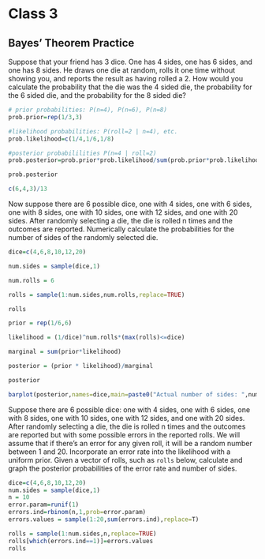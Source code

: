 # Class 3

## Bayes' Theorem Practice

:::{.example #dice-1 name="single roll" .lizi}
Suppose that your friend has 3 dice. One has 4 sides, one has 6 sides, and one has 8 sides. He draws one die at random, rolls it one time without showing you, and reports the result as having rolled a 2. How would you calculate the probability that the die was the 4 sided die, the probability for the 6 sided die, and the probability for the 8 sided die?
:::

```r
# prior probabilities: P(n=4), P(n=6), P(n=8)
prob.prior=rep(1/3,3)

#likelihood probabilities: P(roll=2 | n=4), etc.
prob.likelihood=c(1/4,1/6,1/8)

#posterior probabililities P(n=4 | roll=2)
prob.posterior=prob.prior*prob.likelihood/sum(prob.prior*prob.likelihood)

prob.posterior

c(6,4,3)/13
```


:::{.example #dice-n name="multiple rolls" .lizi}
Now suppose there are 6 possible dice, one with 4 sides, one with 6 sides, one with 8 sides, one with 10 sides, one with 12 sides, and one with 20 sides. After randomly selecting a die, the die is rolled n times and the outcomes are reported. Numerically calculate the probabilities for the number of sides of the randomly selected die. 
:::

```r
dice=c(4,6,8,10,12,20)

num.sides = sample(dice,1)

num.rolls = 6

rolls = sample(1:num.sides,num.rolls,replace=TRUE)

rolls

prior = rep(1/6,6)

likelihood = (1/dice)^num.rolls*(max(rolls)<=dice)

marginal = sum(prior*likelihood)

posterior = (prior * likelihood)/marginal

posterior

barplot(posterior,names=dice,main=paste0("Actual number of sides: ",num.sides))
```


:::{.exercise #erroneous-dice name="erroneous dice" .prob}
Suppose there are 6 possible dice: one with 4 sides, one with 6 sides, one with 8 sides, one with 10 sides, one with 12 sides, and one with 20 sides. After randomly selecting a die, the die is rolled n times and the outcomes are reported but with some possible errors in the reported rolls. We will assume that if there's an error for any given roll, it will be a random number between 1 and 20. Incorporate an error rate into the likelihood with a uniform prior. Given a vector of rolls, such as `rolls` below, calculate and graph the posterior probabilities of the error rate and number of sides. 

```r
dice=c(4,6,8,10,12,20)
num.sides = sample(dice,1)
n = 10
error.param=runif(1)
errors.ind=rbinom(n,1,prob=error.param)
errors.values = sample(1:20,sum(errors.ind),replace=T)

rolls = sample(1:num.sides,n,replace=TRUE)
rolls[which(errors.ind==1)]=errors.values
rolls
```

:::

